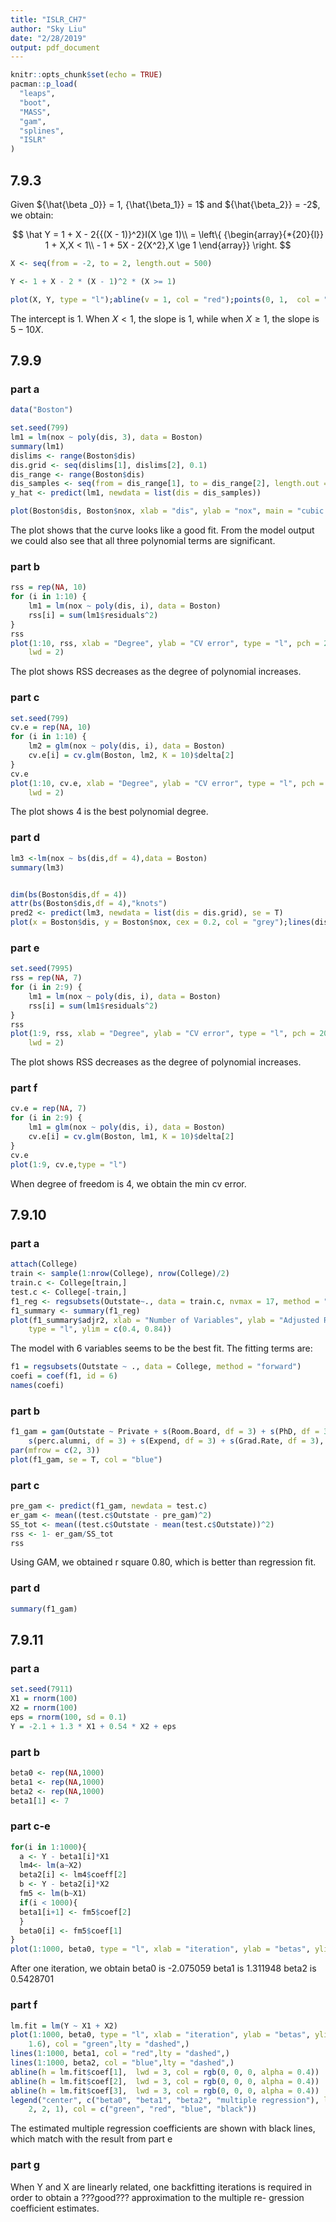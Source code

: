 ```yaml
---
title: "ISLR_CH7"
author: "Sky Liu"
date: "2/28/2019"
output: pdf_document
---
```


```r
knitr::opts_chunk$set(echo = TRUE)
pacman::p_load(
  "leaps",
  "boot",
  "MASS",
  "gam",
  "splines",
  "ISLR"
)

```

## 7.9.3
Given ${\hat{\beta _0}} = 1, {\hat{\beta_1}} = 1$ and ${\hat{\beta_2}} = -2$, we obtain:

$$
\hat Y = 1 + X - 2{{(X - 1)}^2}I(X \ge 1)\\
 = \left\{ {\begin{array}{*{20}{l}}
1 + X,X < 1\\
 - 1 + 5X - 2{X^2},X \ge 1
\end{array}} \right.
$$


```r
X <- seq(from = -2, to = 2, length.out = 500)

Y <- 1 + X - 2 * (X - 1)^2 * (X >= 1)

plot(X, Y, type = "l");abline(v = 1, col = "red");points(0, 1,  col = "red", cex = 2, pch = 20)

```

The intercept is 1.
When $X < 1$, the slope is 1, while when $X \ge 1$, the slope is $5 - 10X$.

## 7.9.9

### part a
```r
data("Boston")

set.seed(799)
lm1 = lm(nox ~ poly(dis, 3), data = Boston)
summary(lm1)
dislims <- range(Boston$dis)
dis.grid <- seq(dislims[1], dislims[2], 0.1)
dis_range <- range(Boston$dis)
dis_samples <- seq(from = dis_range[1], to = dis_range[2], length.out = 100)
y_hat <- predict(lm1, newdata = list(dis = dis_samples))

plot(Boston$dis, Boston$nox, xlab = "dis", ylab = "nox", main = "cubic polynomial regression fit");lines(dis_samples, y_hat, col = "red")
```

The plot shows that the curve looks like a good fit.
From the model output we could also see that all three polynomial terms are significant.

### part b
```r
rss = rep(NA, 10)
for (i in 1:10) {
    lm1 = lm(nox ~ poly(dis, i), data = Boston)
    rss[i] = sum(lm1$residuals^2)
}
rss
plot(1:10, rss, xlab = "Degree", ylab = "CV error", type = "l", pch = 20, 
    lwd = 2)
```

The plot shows RSS decreases as the degree of polynomial increases.

### part c
```r
set.seed(799)
cv.e = rep(NA, 10)
for (i in 1:10) {
    lm2 = glm(nox ~ poly(dis, i), data = Boston)
    cv.e[i] = cv.glm(Boston, lm2, K = 10)$delta[2]
}
cv.e
plot(1:10, cv.e, xlab = "Degree", ylab = "CV error", type = "l", pch = 20, 
    lwd = 2)
```

The plot shows 4 is the best polynomial degree.

### part d
```r
lm3 <-lm(nox ~ bs(dis,df = 4),data = Boston)
summary(lm3)


dim(bs(Boston$dis,df = 4))
attr(bs(Boston$dis,df = 4),"knots")
pred2 <- predict(lm3, newdata = list(dis = dis.grid), se = T)
plot(x = Boston$dis, y = Boston$nox, cex = 0.2, col = "grey");lines(dis.grid,pred2$fit, lwd = 2);lines(dis.grid, pred2$fit + 2*pred2$se);lines(dis.grid,pred2$fit - 2*pred2$se)


```

### part e

```r
set.seed(7995)
rss = rep(NA, 7)
for (i in 2:9) {
    lm1 = lm(nox ~ poly(dis, i), data = Boston)
    rss[i] = sum(lm1$residuals^2)
}
rss
plot(1:9, rss, xlab = "Degree", ylab = "CV error", type = "l", pch = 20, 
    lwd = 2)
```

The plot shows RSS decreases as the degree of polynomial increases.

### part f
```r
cv.e = rep(NA, 7)
for (i in 2:9) {
    lm1 = glm(nox ~ poly(dis, i), data = Boston)
    cv.e[i] = cv.glm(Boston, lm1, K = 10)$delta[2]
}
cv.e
plot(1:9, cv.e,type = "l")

```

When degree of freedom is 4, we obtain the min cv error.

## 7.9.10
### part a
```r
attach(College)
train <- sample(1:nrow(College), nrow(College)/2)
train.c <- College[train,]
test.c <- College[-train,]
f1_reg <- regsubsets(Outstate~., data = train.c, nvmax = 17, method = "forward")
f1_summary <- summary(f1_reg)
plot(f1_summary$adjr2, xlab = "Number of Variables", ylab = "Adjusted R2", 
    type = "l", ylim = c(0.4, 0.84))
```

The model with 6 variables seems to be the best fit. The fitting terms are:
```r
f1 = regsubsets(Outstate ~ ., data = College, method = "forward")
coefi = coef(f1, id = 6)
names(coefi)
```


### part b
```r

f1_gam = gam(Outstate ~ Private + s(Room.Board, df = 3) + s(PhD, df = 3) + 
    s(perc.alumni, df = 3) + s(Expend, df = 3) + s(Grad.Rate, df = 3), data = train.c)
par(mfrow = c(2, 3))
plot(f1_gam, se = T, col = "blue")

```

### part c

```r
pre_gam <- predict(f1_gam, newdata = test.c)
er_gam <- mean((test.c$Outstate - pre_gam)^2)
SS_tot <- mean((test.c$Outstate - mean(test.c$Outstate))^2)
rss <- 1- er_gam/SS_tot
rss
```

Using GAM, we obtained r square 0.80, which is better than regression fit.

### part d
```r
summary(f1_gam)
```


## 7.9.11
### part a
```r
set.seed(7911)
X1 = rnorm(100)
X2 = rnorm(100)
eps = rnorm(100, sd = 0.1)
Y = -2.1 + 1.3 * X1 + 0.54 * X2 + eps
```

### part b
```r
beta0 <- rep(NA,1000)
beta1 <- rep(NA,1000)
beta2 <- rep(NA,1000)
beta1[1] <- 7
```

### part c-e
```r
for(i in 1:1000){
  a <- Y - beta1[i]*X1 
  lm4<- lm(a~X2)
  beta2[i] <- lm4$coeff[2]
  b <- Y - beta2[i]*X2
  fm5 <- lm(b~X1)
  if(i < 1000){
  beta1[i+1] <- fm5$coef[2]
  }
  beta0[i] <- fm5$coef[1]
}
plot(1:1000, beta0, type = "l", xlab = "iteration", ylab = "betas", ylim = c(-5, 5), col = "green");lines(1:1000, beta1, col = "red");lines(1:1000, beta2, col = "blue");legend("center", c("beta0", "beta1", "beta2"), lty = 1, col = c("green", "red", "blue"))
```

After one iteration, we obtain
beta0 is -2.075059
beta1 is 1.311948
beta2 is 0.5428701

### part f
```r
lm.fit = lm(Y ~ X1 + X2)
plot(1:1000, beta0, type = "l", xlab = "iteration", ylab = "betas", ylim = c(-2.2, 
    1.6), col = "green",lty = "dashed",)
lines(1:1000, beta1, col = "red",lty = "dashed",)
lines(1:1000, beta2, col = "blue",lty = "dashed",)
abline(h = lm.fit$coef[1],  lwd = 3, col = rgb(0, 0, 0, alpha = 0.4))
abline(h = lm.fit$coef[2],  lwd = 3, col = rgb(0, 0, 0, alpha = 0.4))
abline(h = lm.fit$coef[3],  lwd = 3, col = rgb(0, 0, 0, alpha = 0.4))
legend("center", c("beta0", "beta1", "beta2", "multiple regression"), lty = c(2, 
    2, 2, 1), col = c("green", "red", "blue", "black"))
```

The estimated multiple regression coefficients are shown with black lines, which match with the result from part e

### part g

When Y and X are linearly related, one backfitting iterations is required in order to obtain a ???good??? approximation to the multiple re- gression coefficient estimates.